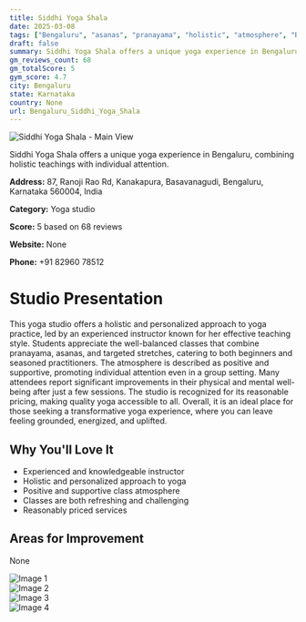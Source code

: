 ```yaml
---
title: Siddhi Yoga Shala
date: 2025-03-08
tags: ["Bengaluru", "asanas", "pranayama", "holistic", "atmosphere", "Bengaluru"]  
draft: false
summary: Siddhi Yoga Shala offers a unique yoga experience in Bengaluru, combining holistic teachings with individual attention.
gm_reviews_count: 68
gm_totalScore: 5
gym_score: 4.7
city: Bengaluru
state: Karnataka
country: None
url: Bengaluru_Siddhi_Yoga_Shala
---
```


<div className="aspect-[16/9] relative my-8">
  <img 
    src="https://lh5.googleusercontent.com/p/AF1QipMC09Inr3s-JaVF-cLwotHdXFjaJdPYWnSheTPu=w1920-h1080-k-no"
    alt="Siddhi Yoga Shala - Main View"
    className="object-cover absolute inset-0 w-full h-full rounded-lg"
  />
</div>

Siddhi Yoga Shala offers a unique yoga experience in Bengaluru, combining holistic teachings with individual attention.

**Address:** 87, Ranoji Rao Rd, Kanakapura, Basavanagudi, Bengaluru, Karnataka 560004, India

**Category:** Yoga studio

**Score:** 5 based on 68 reviews

**Website:** None

**Phone:** +91 82960 78512

# Studio Presentation

This yoga studio offers a holistic and personalized approach to yoga practice, led by an experienced instructor known for her effective teaching style. Students appreciate the well-balanced classes that combine pranayama, asanas, and targeted stretches, catering to both beginners and seasoned practitioners. The atmosphere is described as positive and supportive, promoting individual attention even in a group setting. Many attendees report significant improvements in their physical and mental well-being after just a few sessions. The studio is recognized for its reasonable pricing, making quality yoga accessible to all. Overall, it is an ideal place for those seeking a transformative yoga experience, where you can leave feeling grounded, energized, and uplifted.

## Why You'll Love It

- Experienced and knowledgeable instructor
- Holistic and personalized approach to yoga
- Positive and supportive class atmosphere
- Classes are both refreshing and challenging
- Reasonably priced services

## Areas for Improvement

None

<div className="grid grid-cols-1 xl:grid-cols-2 gap-4 my-8">
<div className="aspect-[4/3] relative"><img src="https://lh3.googleusercontent.com/p/AF1QipNAwBn_Pb7Y6EpQMiyGW1V4Zlt6gwU5buLNX7p9=w1920-h1080-k-no" alt="Image 1" className="object-cover absolute inset-0 w-full h-full rounded-lg" /></div>
<div className="aspect-[4/3] relative"><img src="https://lh5.googleusercontent.com/p/AF1QipPd1fBjRfKbURB28JkRrMFz4c0ZA-HvIEm2BRp_=w1920-h1080-k-no" alt="Image 2" className="object-cover absolute inset-0 w-full h-full rounded-lg" /></div>
<div className="aspect-[4/3] relative"><img src="https://lh5.googleusercontent.com/p/AF1QipN8AOBSlVllUGnCY-_d2aG_9yiK5_stygojCANX=w1920-h1080-k-no" alt="Image 3" className="object-cover absolute inset-0 w-full h-full rounded-lg" /></div>
<div className="aspect-[4/3] relative"><img src="https://lh3.googleusercontent.com/p/AF1QipMGAkjt-byMpBBl489-_E7pbvobUvur48bjNNTT=w1920-h1080-k-no" alt="Image 4" className="object-cover absolute inset-0 w-full h-full rounded-lg" /></div>
</div>